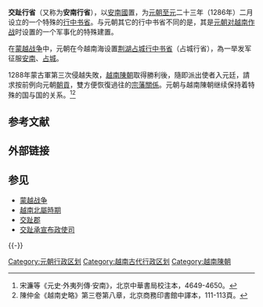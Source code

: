 {{About|元代行省|交趾的其它意思|交趾}}
'''交趾行省'''（又称为'''安南行省'''），以[[安南國|安南國]]置，为[[元朝|元朝]][[至元_(忽必烈)|至元]]二十三年（1286年）二月设立的一个特殊的[[行中书省|行中书省]]。与元朝其它的行中书省不同的是，其是[[蒙越戰爭|元朝对越南作战]]时设置的一个军事化的特殊建置。

在[[蒙越战争|蒙越战争]]中，元朝在今越南海设置[[荆湖占城行中书省|荆湖占城行中书省]]（占城行省），為一举发军征服[[越南|安南]]、[[占城|占城]]。

1288年蒙古軍第三次侵越失敗，[[越南陳朝|越南陳朝]]取得勝利後，隨即派出使者入元廷，請求按前例向元朝[[朝貢|朝貢]]，雙方便恢復過往的[[宗藩關係|宗藩關係]]。元朝与越南陳朝继续保持着特殊的国与国的关系。<ref>宋濂等《元史·外夷列傳·安南》，北京中華書局校注本，4649-4650。</ref><ref>陳仲金《越南史略》第三卷第八章，北京商務印書館中譯本，111-113頁。</ref>

==参考文献==
{{Reflist}}

==外部链接==

==参见==
*[[蒙越战争|蒙越战争]]
*[[越南北屬時期|越南北屬時期]]
*[[交趾郡|交趾郡]]
*[[交趾承宣布政使司|交趾承宣布政使司]]

{{-}}
{{元朝行政区划|nocat}}
[[Category:元朝行政区划|Category:元朝行政区划]]
[[Category:越南古代行政区划|Category:越南古代行政区划]]
[[Category:越南陳朝|Category:越南陳朝]]
